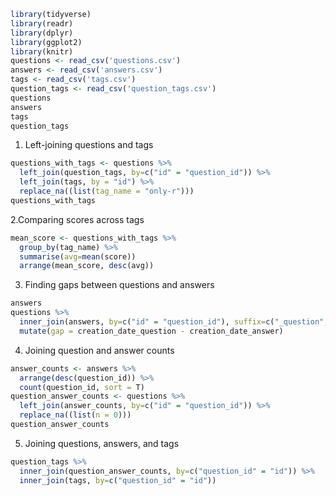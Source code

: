 
```r
library(tidyverse)
library(readr)
library(dplyr)
library(ggplot2)
library(knitr)
questions <- read_csv('questions.csv')
answers <- read_csv('answers.csv')
tags <- read_csv('tags.csv')
question_tags <- read_csv('question_tags.csv')
questions
answers
tags
question_tags
```
1. Left-joining questions and tags

```r
questions_with_tags <- questions %>% 
  left_join(question_tags, by=c("id" = "question_id")) %>% 
  left_join(tags, by = "id") %>% 
  replace_na((list(tag_name = "only-r")))
questions_with_tags
```
2.Comparing scores across tags

```r
mean_score <- questions_with_tags %>% 
  group_by(tag_name) %>% 
  summarise(avg=mean(score))
  arrange(mean_score, desc(avg))
```
3. Finding gaps between questions and answers

```r
answers
questions %>% 
  inner_join(answers, by=c("id" = "question_id"), suffix=c("_question", "_answer")) %>% 
  mutate(gap = creation_date_question - creation_date_answer)
```
4. Joining question and answer counts

```r
answer_counts <- answers %>% 
  arrange(desc(question_id)) %>% 
  count(question_id, sort = T) 
question_answer_counts <- questions %>% 
  left_join(answer_counts, by=c("id" = "question_id")) %>% 
  replace_na((list(n = 0)))
question_answer_counts
```
5. Joining questions, answers, and tags

```r
question_tags %>% 
  inner_join(question_answer_counts, by=c("question_id" = "id")) %>% 
  inner_join(tags, by=c("question_id" = "id"))
```
